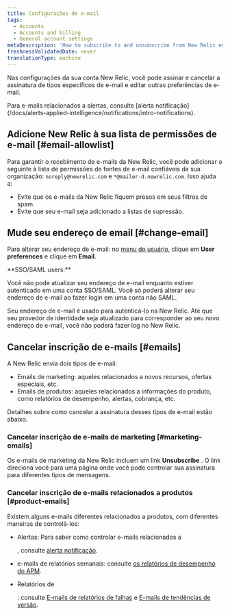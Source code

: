 ```yaml
---
title: Configurações de e-mail
tags:
  - Accounts
  - Accounts and billing
  - General account settings
metaDescription: 'How to subscribe to and unsubscribe from New Relic emails, and change your email address.'
freshnessValidatedDate: never
translationType: machine
---
```


Nas configurações da sua conta New Relic, você pode assinar e cancelar a assinatura de tipos específicos de e-mail e editar outras preferências de e-mail.

<Callout variant="tip">
  Para e-mails relacionados a alertas, consulte [alerta notificação](/docs/alerts-applied-intelligence/notifications/intro-notifications).
</Callout>

## Adicione New Relic à sua lista de permissões de e-mail [#email-allowlist]

Para garantir o recebimento de e-mails da New Relic, você pode adicionar o seguinte à lista de permissões de fontes de e-mail confiáveis da sua organização: `noreply@newrelic.com` e `*@mailer-d.newrelic.com`. Isso ajuda a:

* Evite que os e-mails da New Relic fiquem presos em seus filtros de spam.
* Evite que seu e-mail seja adicionado a listas de supressão.

## Mude seu endereço de email [#change-email]

Para alterar seu endereço de e-mail: no [menu do usuário](/docs/accounts/accounts-billing/general-account-settings/intro-account-settings), clique em <DoNotTranslate>**User preferences**</DoNotTranslate> e clique em <DoNotTranslate>**Email**</DoNotTranslate>.

<Callout variant="tip">
  <DoNotTranslate>
    **SSO/SAML users:**
  </DoNotTranslate>

  Você não pode atualizar seu endereço de e-mail enquanto estiver autenticado em uma conta SSO/SAML. Você só poderá alterar seu endereço de e-mail ao fazer login em uma conta não SAML.

  Seu endereço de e-mail é usado para autenticá-lo na New Relic. Até que seu provedor de identidade seja atualizado para corresponder ao seu novo endereço de e-mail, você não poderá fazer log no New Relic.
</Callout>

## Cancelar inscrição de e-mails [#emails]

A New Relic envia dois tipos de e-mail:

* Emails de marketing: aqueles relacionados a novos recursos, ofertas especiais, etc.
* Emails de produtos: aqueles relacionados a informações do produto, como relatórios de desempenho, alertas, cobrança, etc.

Detalhes sobre como cancelar a assinatura desses tipos de e-mail estão abaixo.

### Cancelar inscrição de e-mails de marketing [#marketing-emails]

Os e-mails de marketing da New Relic incluem um link <DoNotTranslate>**Unsubscribe**</DoNotTranslate> . O link direciona você para uma página onde você pode controlar sua assinatura para diferentes tipos de mensagens.

### Cancelar inscrição de e-mails relacionados a produtos [#product-emails]

Existem alguns e-mails diferentes relacionados a produtos, com diferentes maneiras de controlá-los:

* Alertas: Para saber como controlar e-mails relacionados a

  <InlinePopover type="alerts"/>

  , consulte [alerta notificação](/docs/alerts-applied-intelligence/notifications/intro-notifications).

* <InlinePopover type="apm"/>

  e-mails de relatórios semanais: consulte [os relatórios de desempenho do APM](/docs/apm/reports/other-performance-analysis/weekly-performance-report#opting_out).

* Relatórios de

  <InlinePopover type="mobile"/>

  : consulte [E-mails de relatórios de falhas](/docs/mobile-monitoring/mobile-monitoring-ui/crashes/receive-crash-notifications-email) e [E-mails de tendências de versão](/docs/mobile-monitoring/mobile-monitoring-ui/mobile-app-pages/version-trends-compare-user-adoption-metrics-performance).